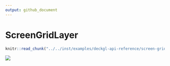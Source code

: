 ```yaml
---
output: github_document
---
```


# ScreenGridLayer

```r
knitr::read_chunk("../../inst/examples/deckgl-api-reference/screen-grid-layer.R")
```

![](images/screen-grid-layer.png)

```r
```
